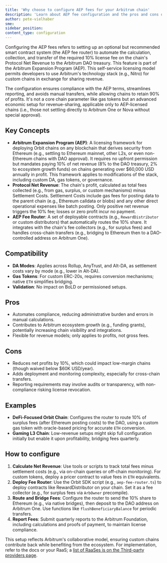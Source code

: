 ```yaml
---
title: 'Why choose to configure AEP fees for your Arbitrum chain'
description: 'Learn about AEP fee configuration and the pros and cons of choosing to configure it.'
author: pete-vielhaber
sme:
sidebar_position:
content_type: configuration
---
```


Configuring the AEP fees refers to setting up an optional but recommended smart contract system (the AEP fee router) to automate the calculation, collection, and transfer of the required 10% license fee on the chain's Protocol Net Revenue to the Arbitrum DAO treasury. This feature is part of the Arbitrum Expansion Program (AEP). This self-service licensing model permits developers to use Arbitrum's technology stack (e.g., Nitro) for custom chains in exchange for sharing revenue.

The configuration ensures compliance with the AEP terms, streamlines reporting, and avoids manual transfers, while allowing chains to retain 90% of profits. It's not a core chain parameter like gas tokens but an advanced economic setup for revenue-sharing, applicable only to AEP-licensed chains (i.e., those not settling directly to Arbitrum One or Nova without special approval).

## Key Concepts

- **Arbitrum Expansion Program (AEP)**: A licensing framework for deploying Orbit chains on any blockchain that derives security from Ethereum (e.g., settling to Ethereum mainnet, other L2s, or even non-Ethereum chains with DAO approval). It requires no upfront permission but mandates paying 10% of net revenue (8% to the DAO treasury, 2% to ecosystem growth funds) on chains generating over $60,000 USD annually in profit. This framework applies to modifications of the stack, including custom DA, gas tokens, or governance.
- **Protocol Net Revenue**: The chain's profit, calculated as total fees collected (e.g., from gas, surplus, or custom mechanisms) minus Settlement Costs. Settlement Costs include gas fees for posting data to the parent chain (e.g., Ethereum calldata or blobs) and any other direct operational expenses like batch posting. Only positive net revenue triggers the 10% fee; losses or zero profit incur no payment.
- **AEP Fee Router**: A set of deployable contracts (e.g., `RewardDistributor` or custom distributors) that automatically routes the 10% share. It integrates with the chain's fee collectors (e.g., for surplus fees) and handles cross-chain transfers (e.g., bridging to Ethereum then to a DAO-controlled address on Arbitrum One).

## Compatibility

- **DA Modes**: Applies across Rollup, AnyTrust, and Alt-DA, as settlement costs vary by mode (e.g., lower in Alt-DA).
- **Gas Tokens**: For custom ERC-20s, requires conversion mechanisms; native `ETH` simplifies bridging.
- **Validation**: No impact on BoLD or permissioned setups.

## Pros

- Automates compliance, reducing administrative burden and errors in manual calculations.
- Contributes to Arbitrum ecosystem growth (e.g., funding grants), potentially increasing chain visibility and integrations.
- Flexible for revenue models; only applies to profits, not gross fees.

## Cons

- Reduces net profits by 10%, which could impact low-margin chains (though waived below $60K USD/year).
- Adds deployment and monitoring complexity, especially for cross-chain transfers.
- Reporting requirements may involve audits or transparency, with non-compliance risking license revocation.

## Examples

- **DeFi-Focused Orbit Chain**: Configures the router to route 10% of surplus fees (after Ethereum posting costs) to the DAO, using a custom gas token with oracle-based pricing for accurate `ETH` conversion.
- **Gaming L3 Chain**: Low-revenue setups might skip full configuration initially but enable it upon profitability, bridging fees quarterly.

## How to configure

1. **Calculate Net Revenue**: Use tools or scripts to track total fees minus settlement costs (e.g., via on-chain queries or off-chain monitoring). For custom tokens, deploy a pricer contract to value fees in `ETH` equivalents.
2. **Deploy Fee Router**: Use the Orbit SDK script (e.g., `aep-fee-router.ts`) to deploy contracts like RewardDistributor on your chain. Set it as a fee collector (e.g., for surplus fees via `ArbOwner` precompile).
3. **Route and Bridge Fees**: Configure the router to send the 10% share to Ethereum (e.g., via native bridges), then deposit to the DAO address on Arbitrum One. Use functions like `flushBeneficiaryBalance` for periodic transfers.
4. **Report Fees**: Submit quarterly reports to the Arbitrum Foundation, including calculations and proofs of payment, to maintain license compliance.

This setup reflects Arbitrum's collaborative model, ensuring custom chains contribute back while benefiting from the ecosystem. For implementation, refer to the docs or your RaaS; a [list of RaaSes is on the Third-party providers page](/launch-arbitrum-chain/third-party-integrations/third-party-providers.mdx#rollup-as-a-service-raas-providers).
